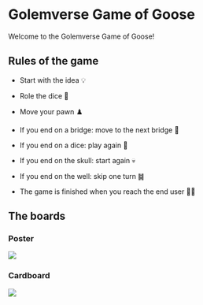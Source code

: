 # Golemverse Game of Goose

Welcome to the Golemverse Game of Goose!

## Rules of the game

- Start with the idea 💡

- Role the dice 🎲

- Move your pawn ♟️

- If you end on a bridge: move to the next bridge 🌉

- If you end on a dice: play again  🎲

- If you end on the skull: start again 💀

- If you end on the well: skip one turn ䷯

- The game is finished when you reach the end user 👩‍💻

## The boards

### Poster

![](/img/golemverse-game-of-goose-poster.png)

### Cardboard

![](/img/golemverse-game-of-goose-cardboard.png)